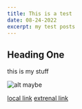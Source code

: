 ```yaml
---
title: This is a test
date: 08-24-2022
excerpt: my test posts
---
```


## Heading One

this is my stuff

![alt maybe](/posts/test.png)

[local link](/)
[extrenal link](https://www.s.com)
